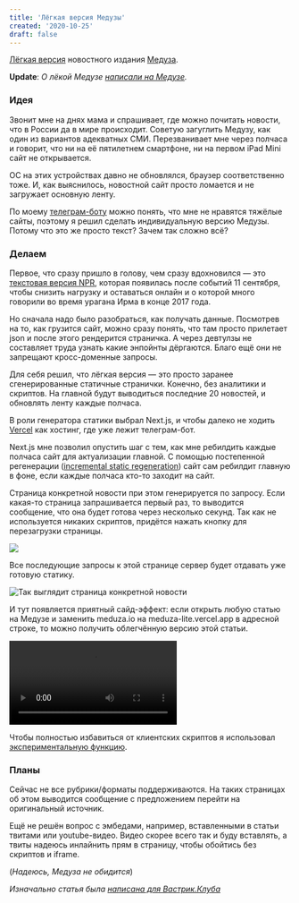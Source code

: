 ```yaml
---
title: 'Лёгкая версия Медузы'
created: '2020-10-25'
draft: false
---
```


[Лёгкая версия](https://meduza-lite.vercel.app/) новостного издания [Медуза](https://meduza.io).

**Update**: _О лёкой Медузе [написали на Медузе](https://meduza.io/shapito/2020/10/29/u-mamy-razrabotchika-iz-samary-ne-gruzilas-meduza-on-sdelal-dlya-nee-oblegchennuyu-versiyu-sayta-i-ne-zrya-teper-mama-prochitaet-o-syne-v-novostyah)._

### Идея

Звонит мне на днях мама и спрашивает, где можно почитать новости, что в России да в мире происходит. Советую загуглить Медузу, как один из вариантов адекватных СМИ. Перезванивает мне через полчаса и говорит, что ни на её пятилетнем смартфоне, ни на первом iPad Mini сайт не открывается.

ОС на этих устройствах давно не обновлялся, браузер соответственно тоже. И, как выяснилось, новостной сайт просто ломается и не загружает основную ленту.

По моему [телеграм-боту](/posts/2020/webpage-to-pdf-bot.mdx) можно понять, что мне не нравятся тяжёлые сайты, поэтому я решил сделать индивидуальную версию Медузы. Потому что это же просто текст? Зачем так сложно всё?

### Делаем

Первое, что сразу пришло в голову, чем сразу вдохновился — это [текстовая версия NPR](https://text.npr.org/), которая появилась после событий 11 сентября, чтобы снизить нагрузку и оставаться онлайн и о которой много говорили во время урагана Ирма в конце 2017 года.

Но сначала надо было разобраться, как получать данные. Посмотрев на то, как грузится сайт, можно сразу понять, что там просто прилетает json и после этого рендерится страничка. А через девтулзы не составляет труда узнать какие энпойнты дёргаются. Благо ещё они не запрещают кросс-доменные запросы.

Для себя решил, что лёгкая версия — это просто заранее сгенерированные статичные странички. Конечно, без аналитики и скриптов. На главной будут выводиться последние 20 новостей, и обновлять ленту каждые полчаса.

В роли генератора статики выбрал Next.js, и чтобы далеко не ходить [Vercel](https://vercel.com/) как хостинг, где уже лежит телеграм-бот.

Next.js мне позволил опустить шаг с тем, как мне ребилдить каждые полчаса сайт для актуализации главной.
С помощью постепенной регенерации ([incremental static regeneration](https://nextjs.org/docs/basic-features/data-fetching#incremental-static-regeneration)) сайт сам ребилдит главную в фоне, если каждые полчаса кто-то заходит на сайт.

Страница конкретной новости при этом генерируется по запросу. Если какая-то страница запрашивается первый раз, то выводится сообщение, что она будет готова через несколько секунд. Так как не используется никаких скриптов, придётся нажать кнопку для перезагрузки страницы.

![](/img/50c9d1b0f74fd35d0eaf7696430605c5d848f578f42393ffab1819dbba53226d.jpg)

Все последующие запросы к этой странице сервер будет отдавать уже готовую статику.

![Так выглядит страница конкретной новости](/img/8ae005b15e89a46cb823d8a0e34cb3a48eb4f4529f583db12ce9152ec89cef8d.jpg)

И тут появляется приятный сайд-эффект: если открыть любую статью на Медузе и заменить meduza.io на meduza-lite.vercel.app в адресной строке, то можно получить облегчённую версию этой статьи.

<video controls>
  <source src="/img/4d225712872cae19e4ba73eef22d7101602432ccd52bbcd87baf4608010ddc70.mp4" type="video/mp4" />
</video>

Чтобы полностью избавиться от клиентских скриптов я использовал [экспериментальную функцию](https://github.com/vercel/next.js/pull/11949).

### Планы

Сейчас не все рубрики/форматы поддерживаются. На таких страницах об этом выводится сообщение с предложением перейти на оригинальный источник.

Ещё не решён вопрос с эмбедами, например, вставленными в статьи твитами или youtube-видео. Видео скорее всего так и буду вставлять, а твиты надеюсь инлайнить прям в страницу, чтобы обойтись без скриптов и iframe.

(_Надеюсь, Медуза не обидится_)

_Изначально статья была [написана для Вастрик.Клуба](https://vas3k.club/project/5817/)_
